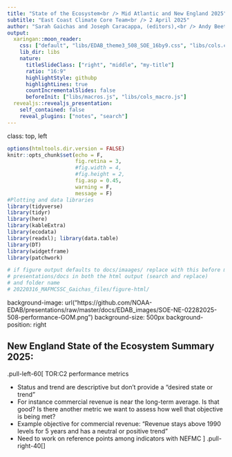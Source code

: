 ```yaml
---
title: "State of the Ecosystem<br /> Mid Atlantic and New England 2025"
subtitle: "East Coast Climate Core Team<br /> 2 April 2025"
author: "Sarah Gaichas and Joseph Caracappa, (editors),<br /> Andy Beet, Brandon Beltz,  Geret DePiper, Kimberly Hyde, Scott Large, Sean Lucey, Laurel Smith (data and section leads), <br />  and all SOE contributors"
output:
  xaringan::moon_reader:
    css: ["default", "libs/EDAB_theme3_508_SOE_16by9.css", "libs/cols.css"]
    lib_dir: libs
    nature:
      titleSlideClass: ["right", "middle", "my-title"]
      ratio: "16:9"
      highlightStyle: githubp
      highlightLines: true
      countIncrementalSlides: false
      beforeInit: ["libs/macros.js", "libs/cols_macro.js"]
  revealjs::revealjs_presentation:
    self_contained: false
    reveal_plugins: ["notes", "search"]
---
```

class: top, left

<style>
p.caption {
  font-size: 0.6em;
}
</style>

<style>
.reduced_opacity {
  opacity: 0.5;
}
</style>

```r

options(htmltools.dir.version = FALSE)
knitr::opts_chunk$set(echo = F,
                      fig.retina = 3,
                      #fig.width = 4,
                      #fig.height = 2,
                      fig.asp = 0.45,
                      warning = F,
                      message = F)
#Plotting and data libraries
library(tidyverse)
library(tidyr)
library(here)
library(kableExtra)
library(ecodata)
library(readxl); library(data.table)
library(DT)
library(widgetframe)
library(patchwork)

# if figure output defaults to docs/imaages/ replace with this before moving to 
# presentations/docs in both the html output (search and replace)
# and folder name
# 20220316_MAFMCSSC_Gaichas_files/figure-html/

```
background-image: url("https://github.com/NOAA-EDAB/presentations/raw/master/docs/EDAB_images/SOE-NE-02282025-508-performance-GOM.png")
background-size: 500px
background-position: right

## New England State of the Ecosystem Summary 2025: 

.pull-left-60[
TOR:C2 performance metrics

- Status and trend are descriptive but don't provide a "desired state or trend"
- For instance commercial revenue is near the long-term average. Is that good? Is there another metric we want to assess how well that objective is being met?
- Example objective for commercial revenue: "Revenue stays above 1990 levels for 5 years and has a neutral or positive trend"
- Need to work on reference points among indicators with NEFMC
]
.pull-right-40[]
